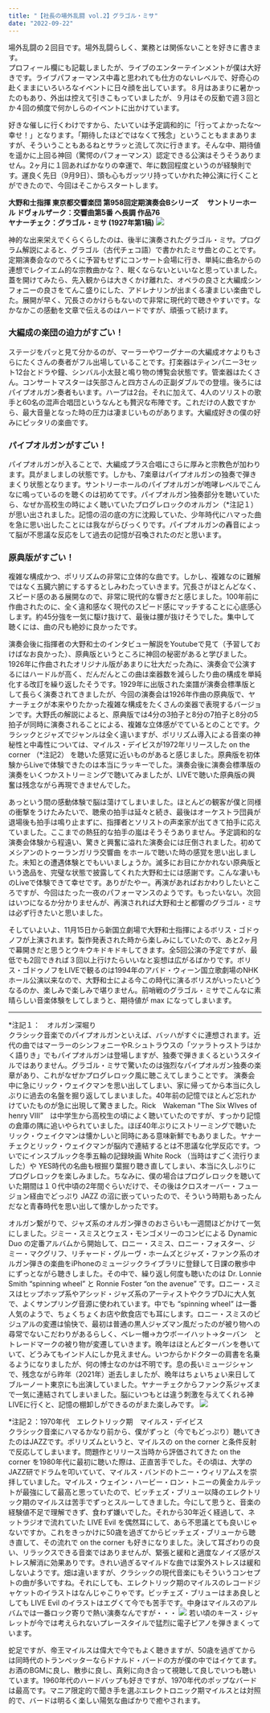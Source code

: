 ```yaml
---
title: "【社長の場外乱闘 vol.2】グラゴル・ミサ"
date: "2022-09-22"
---
```


場外乱闘の２回目です。場外乱闘らしく、業務とは関係ないことを好きに書きます。  
プロフィール欄にも記載しましたが、ライブのエンターテインメントが僕は大好きです。ライブパフォーマンス中毒と思われても仕方のないレベルで、好奇心の赴くままにいろいろなイベントに日々顔を出しています。８月はあまりに暑かったのもあり、外出は控えて引きこもっていましたが、９月はその反動で週３回とか４回の頻度で何かしらのイベントに出かけています。

好きな催しに行くわけですから、たいていは予定調和的に「行ってよかったな〜幸せ！」となります。「期待したほどではなくて残念」ということもままありますが、そういうこともあるねとサラッと流して次に行きます。そんな中、期待値を遥かに上回る神回（驚愕のパフォーマンス）認定できる公演はそうそうありません。2ヶ月に１回あればかなりの幸運で、年に数回程度というのが経験則です。運良く先日（9月9日）、頭も心もガッツリ持っていかれた神公演に行くことができたので、今回はそこからスタートします。

**大野和士指揮 東京都交響楽団 第958回定期演奏会Bシリーズ**　
**サントリーホール ドヴォルザーク：交響曲第5番 ヘ長調 作品76**  
**ヤナーチェク：グラゴル・ミサ (1927年第1稿)**
![](/images/Blog/2022-0922/TMSO958.png)

神的な出来栄えでくらくらしたのは、後半に演奏されたグラゴル・ミサ。プログラム解説によると、グラゴル（古代チェコ語）で書かれたミサ曲とのことです。定期演奏会なのでろくに予習もせずにコンサート会場に行き、単純に曲名からの連想でレクイエム的な宗教曲かな？、眠くならないといいなと思っていました。蓋を開けてみたら、先入観からは大きくかけ離れた、オペラの良さと大編成シンフォニーの良さをてんこ盛りにした、アドレナリンが出まくる凄まじい楽曲でした。展開が早く、冗長さのかけらもないので非常に現代的で聴きやすいです。なかなかこの感動を文章で伝えるのはハードですが、頑張って続けます。

### 大編成の楽団の迫力がすごい！
ステージをパッと見て分かるのが、マーラーやワーグナーの大編成オケよりもさらにたくさんの奏者がフル出場していることです。打楽器はティンパニー3セット12台とドラや鐘、シンバル小太鼓と鳴り物の博覧会状態です。管楽器はたくさん。コンサートマスターは矢部さんと四方さんの正副ダブルでの登壇。後ろにはパイプオルガン奏者もいます。ハープは2台。それに加えて、4人のソリストの歌手と60名の混声合唱団というなんとも贅沢な布陣です。これだけの人数ですから、最大音量となった時の圧力は凄まじいものがあります。大編成好きの僕の好みにピッタリの楽曲です。

### パイプオルガンがすごい！
パイプオルガンが入ることで、大編成プラス合唱にさらに厚みと宗教色が加わります。具がましましの状態です。しかも、7楽章はパイプオルガンの独奏で弾きまくり状態となります。サントリーホールのパイプオルガンが咆哮レベルでこんなに鳴っているのを聴くのは初めてです。パイプオルガン独奏部分を聴いていたら、なぜか高校生の時によく聴いていたプログレロックのオルガン（*注記１）が思い出されました。記憶の沼の底の方に沈殿していた、少年時代にハマった曲を急に思い出したことには我ながらびっくりです。パイプオルガンの轟音によって脳が不思議な反応をして過去の記憶が召喚されたのだと思います。

### 原典版がすごい！
複雑な構成かつ、ポリリズムの非常に立体的な曲です。しかし、複雑なのに難解ではなく五臓六腑にするするとしみわたっていきます。冗長さがほとんどなく、スピード感のある展開なので、非常に現代的な響きだと感じました。100年前に作曲されたのに、全く違和感なく現代のスピード感にマッチすることに心底感心します。約45分強を一気に駆け抜けて、最後は腰が抜けそうでした。集中して聴くには、曲の尺も絶妙に良かったです。

演奏会後に指揮者の大野和士のインタビュー解説をYoutubeで見て（予習しておけばなお良かった）、原典版というところに神回の秘密があると学びました。1926年に作曲されたオリジナル版があまりに壮大だった為に、演奏会で公演するにはハードルが高く、だんだんとこの曲は楽器数を減らしたり曲の構成を単純化する改訂を繰り返したそうです。1929年に出版された楽譜が演奏会標準版として長らく演奏されてきましたが、今回の演奏会は1926年作曲の原典版で、ヤナーチェクが本来やりたかった複雑な構成をたくさんの楽器で表現するバージョンです。大野氏の解説によると、原典版では4分の3拍子と8分の7拍子と8分の5拍子が同時に演奏されることによる、複雑な立体感がでているとのことです。クラシックとジャズでジャンルは全く違いますが、ポリリズム導入による音楽の神秘性と中毒性については、マイルス・デイビスが1972年リリースした on the corner （*注記2） を聴いた感覚に近いものがあると感じました。原典版を初体験からLiveで体験できたのは本当にラッキーでした。演奏会後に演奏会標準版の演奏をいくつかストリーミングで聴いてみましたが、LIVEで聴いた原典版の興奮は残念ながら再現できませんでした。

あっという間の感動体験で脳は蕩けてしまいました。ほとんどの観客が僕と同様の衝撃をうけたみたいで、聴衆の拍手は延々と続き、最後はオーケストラ団員が退場後も拍手は鳴り止まずに、指揮者とソリストの声楽家が出てきて拍手に応えていました。ここまでの熱狂的な拍手の嵐はそうそうありません。予定調和的な演奏会体験から程遠い、驚きと興奮に溢れた演奏会には圧倒されました。初めてメシアンのトゥーランガリラ交響曲 をホールで聴いた時の感覚を思い出しました。未知との遭遇体験とでもいいましょうか。滅多にお目にかかれない原典版という逸品を、完璧な状態で披露してくれた大野和士には感謝です。こんな凄いものLiveで体験できて幸せです。ありがたやー。再演があればおかわりしたいところですが、今回はたった一夜のパフォーマンスのようです。もったいない。次回はいつになるか分かりませんが、再演されれば大野和士と都響のグラゴル・ミサは必ず行きたいと思いました。

そしていよいよ、11月15日から新国立劇場で大野和士指揮によるボリス・ゴドゥノフが上演されます。製作発表された時から楽しみにしていたので、あと2ヶ月で幕開きだと思うとウキウキドキドキしてきます。全5回公演の予定ですが、最低でも2回できれば３回以上行けたらいいなと妄想は広がるばかりです。ボリス・ゴドゥノフをLIVEで観るのは1994年のアバド・ウィーン国立歌劇場のNHKホール公演以来なので、大野和士による今この時代に演るボリスがいったいどうなるのか、楽しみで楽しみで堪りません。前哨戦のグラゴル・ミサでこんなに素晴らしい音楽体験をしてしまうと、期待値が max になってしまいます。

------------------------------
*注記１：　オルガン深堀り  
クラシック音楽でのパイプオルガンといえば、バッハがすぐに連想されます。近代の曲ではマーラーのシンフォニーやR.シュトラウスの「ツァラトゥストラはかく語りき」でもパイプオルガンは登場しますが、独奏で弾きまくるというスタイルではありません。グラゴル・ミサで驚いたのは強烈なパイプオルガン独奏の楽章があり、これがなぜかプログレロック風に聴こえてしまうことです。
演奏会中に急にリック・ウェイクマンを思い出してしまい、家に帰ってから本当に久しぶりに過去の名盤を掘り返してしまいました。40年前の記憶でほとんど忘れかけていたものが急に出現して驚きました。Rick　Wakeman "The Six WIves of henry VIII”　は中学生から高校生の頃によく聴いていたのですが、すっかり記憶の倉庫の隅に追いやられていました。ほぼ40年ぶりにストリーミングで聴いたリック・ウェイクマンは懐かしいと同時にある意味新鮮でもありました。ヤナーチェクとリック・ウェイクマンが脳内で連結するとは不思議な化学反応です。ついでにインスブルック冬季五輪の記録映画  White Rock （当時はすごく流行りました）や YES時代の名曲も根掘り葉掘り聴き直してしまい、本当に久しぶりにプログレロックを楽しみました。ちなみに、僕の場合はプログレロックを聴いていた期間は１０代中頃の2年間ぐらいだけで、その後はクロスオーバー・フュージョン経由でどっぷり JAZZ の沼に嵌っていったので、そういう時期もあったんだなと青春時代を思い出して懐かしかったです。

オルガン繋がりで、ジャズ系のオルガン弾きのおさらいも一週間ほどかけて一気にしました。ジミー・スミスとウェス・モンゴメリーのコンビによる Dynamic Duo の定番アルバムから開始して、ロニー・スミス、ロニー・フォスター、ジミー・マクグリフ、リチャード・グルーヴ・ホームズとジャズ・ファンク系のオルガン弾きの楽曲をiPhoneのミュージックライブラリに登録して日課の散歩中にずっとながら聴きしました。その中で、繰り返し何度も聴いたのは Dr. Lonnie Smith “spinning wheel” と Ronnie Foster  “on the avenue” です。ロニー・スミスはヒップホップ系やアシッド・ジャズ系のアーティストやクラブDJに大人気で、よくサンプリング音源に使われています。中でも “spinning wheel” は一番人気のようで、ちょくちょくお店や飲食店でも耳にします。ロニー・スミスのビジュアルの変遷は愉快で、最初は普通の黒人ジャズマン風だったのが被り物への尋常でないこだわりがあるらしく、ベレー帽→カウボーイハット→ターバン　とトレードマークの被り物が変遷していきます。晩年はほとんどターバンを巻いていて、どうみてもインド人にしか見えません。いつからかドクターの肩書を名乗るようになりましたが、何の博士なのかは不明です。息の長いミュージシャンで、残念ながら昨年（2021年）逝去しましたが、晩年はちょいちょい来日してブルーノート東京にも出演していました。ヤナーチェクからファンク系ジャズまで一気に連結されてしまいました。脳にいつもとは違う刺激を与えてくれる神LIVEに行くと、記憶の棚卸しができるのがまた楽しみです。
![](/images/Blog/2022-0922/DrLonnieSmith.png)

*注記２：1970年代　エレクトリック期　マイルス・デイビス  
クラシック音楽にハマるかなり前から、僕がずっと（今でもどっぷり）聴いてきたのはJAZZです。ポリリズムというと、マイルスの on the corner と条件反射で反応してしまいます。問題作とリリース当時から評価されてきた on the corner  を1980年代に最初に聴いた際は、正直苦手でした。その頃は、大学のJAZZ研でドラムを叩いていて、マイルス・バンドのトニー・ウィリアムスを崇拝していました。マイルス・ウェイン・ハービー・ロン・トニーの黄金カルテットが最強にして最高と思っていたので、ビッチェズ・ブリュー以降のエレクトリック期のマイルスは苦手でずっとスルーしてきました。今にして思うと、音楽の経験値不足で理解できず、食わず嫌いでした。それから30年近く経過して、ネットラジオで流れていた LIVE Evil を偶然耳にして、あら不思議とても良いじゃないですか。これをきっかけに50歳を過ぎてからビッチェズ・ブリューから聴き直して、その流れで on the corner  も好きになりました。決して耳ざわりの良い、リラックスできる音楽ではありませんが、緊張と緩和と適度なノイズ感がストレス解消に効果ありです。きれい過ぎるマイルドな曲では案外ストレスは緩和しないようです。畑は違いますが、クラシックの現代音楽にもそういうコンセプトの曲が多いですね。それにしても、エレクトリック期のマイルスのレコードジャケットのイラストはなんじゃこりゃです。ビッチェズ・ブリューはまあ良しとしても LIVE Evil のイラストはエグくて今でも苦手です。中身はマイルスのアルバムでは一番ロック寄りで熱い演奏なんですが・・・
![](/images/Blog/2022-0922/Miles_Davis_on_the_corner.png)
若い頃のキース・ジャレットが今では考えられないプレースタイルで猛烈に電子ピアノを弾きまくっています。

蛇足ですが、帝王マイルスは偉大で今でもよく聴きますが、50歳を過ぎてからは同時代のトランペッターならドナルド・バードの方が僕の中ではイケてます。お酒のBGMに良し、散歩に良し、真剣に向き合って視聴して良しでいつも聴いています。1960年代のハードバップも好きですが、1970年代のポップなバードは最高です。マニア限定的で聞き手を選ぶエレクトロニック期マイルスとは対照的で、バードは明るく楽しい陽気な曲ばかりで癒やされます。